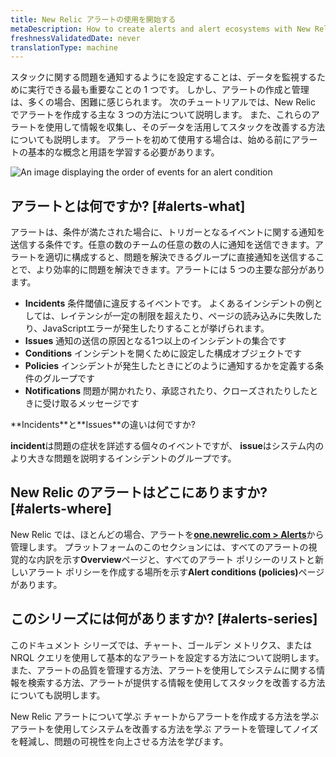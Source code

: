 ```yaml
---
title: New Relic アラートの使用を開始する
metaDescription: How to create alerts and alert ecosystems with New Relic
freshnessValidatedDate: never
translationType: machine
---
```


スタックに関する問題を通知するように<InlinePopover type="alerts" />を設定することは、データを監視するために実行できる最も重要なことの 1 つです。 しかし、アラートの作成と管理は、多くの場合、困難に感じられます。 次のチュートリアルでは、New Relic でアラートを作成する主な 3 つの方法について説明します。 また、これらのアラートを使用して情報を収集し、そのデータを活用してスタックを改善する方法についても説明します。 アラートを初めて使用する場合は、始める前にアラートの基本的な概念と用語を学習する必要があります。

<img title="Alert flow" alt="An image displaying the order of events for an alert condition" src="/images/journey_diagram_alerts-flow.webp" />

## アラートとは何ですか? [#alerts-what]

アラートは、条件が満たされた場合に、トリガーとなるイベントに関する通知を送信する条件です。任意の数のチームの任意の数の人に通知を送信できます。アラートを適切に構成すると、問題を解決できるグループに直接通知を送信することで、より効率的に問題を解決できます。アラートには 5 つの主要な部分があります。

* <DNT>**Incidents**</DNT> 条件閾値に違反するイベントです。 よくあるインシデントの例としては、レイテンシが一定の制限を超えたり、ページの読み込みに失敗したり、JavaScriptエラーが発生したりすることが挙げられます。
* <DNT>**Issues**</DNT> 通知の送信の原因となる1つ以上のインシデントの集合です
* <DNT>**Conditions**</DNT> インシデントを開くために設定した構成オブジェクトです
* <DNT>**Policies**</DNT> インシデントが発生したときにどのように通知するかを定義する条件のグループです
* <DNT>**Notifications**</DNT> 問題が開かれたり、承認されたり、クローズされたりしたときに受け取るメッセージです

<Callout variant="tip">
  <DNT>**Incidents**</DNT>と<DNT>**Issues**</DNT>の違いは何ですか?

  <DNT>**incident**</DNT>は問題の症状を詳述する個々のイベントですが、 <DNT>**issue**</DNT>はシステム内のより大きな問題を説明するインシデントのグループです。
</Callout>

## New Relic のアラートはどこにありますか? [#alerts-where]

New Relic では、ほとんどの場合、アラートを[<DNT>**one.newrelic.com &gt; Alerts**</DNT>](https://one.newrelic.com/alerts-ai)から管理します。 プラットフォームのこのセクションには、すべてのアラートの視覚的な内訳を示す<DNT>**Overview**</DNT>ページと、すべてのアラート ポリシーのリストと新しいアラート ポリシーを作成する場所を示す<DNT>**Alert conditions (policies)**</DNT>ページがあります。

## このシリーズには何がありますか? [#alerts-series]

このドキュメント シリーズでは、チャート、ゴールデン メトリクス、または NRQL クエリを使用して基本的なアラートを設定する方法について説明します。また、アラートの品質を管理する方法、アラートを使用してシステムに関する情報を検索する方法、アラートが提供する情報を使用してスタックを改善する方法についても説明します。

<DocTiles>
  <DocTile title="Getting started with New Relic alerts" path="/docs/tutorial-create-alerts/create-new-relic-alerts/" label={{text: "You are here", color: "orange"}}>
    New Relic アラートについて学ぶ
  </DocTile>

  <DocTile title="Create alerts from charts" path="/docs/tutorial-create-alerts/create-chart-alerts/">
    チャートからアラートを作成する方法を学ぶ
  </DocTile>

  <DocTile title="Improve your stack with alerts" path="/docs/tutorial-create-alerts/improve-with-alerts/">
    アラートを使用してシステムを改善する方法を学ぶ
  </DocTile>

  <DocTile title="Manage your alert quality" path="/docs/tutorial-create-alerts/manage-alert-quality/">
    アラートを管理してノイズを軽減し、問題の可視性を向上させる方法を学びます。
  </DocTile>
</DocTiles>